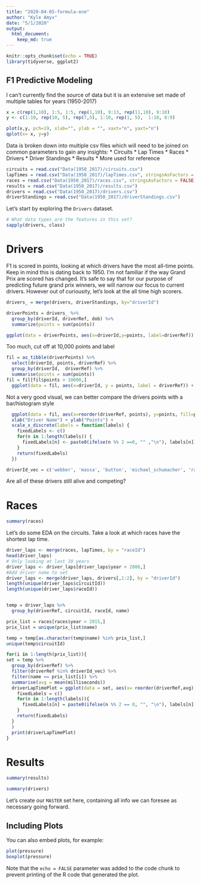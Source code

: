 ```yaml
---
title: "2020-04-05-formula-one"
author: "Kyle Amyx"
date: "5/1/2020"
output: 
  html_document:
    keep_md: true
---
```


```r
knitr::opts_chunk$set(echo = TRUE)
library(tidyverse, ggplot2)
```

## F1 Predictive Modeling

I can't currently find the source of data but it is an extensive set made of multiple tables for years (1950-2017)


```r
x = c(rep(1,10), 1:5, 1:5, rep(1,10), 9:13, rep(11,10), 9:10)
y <- c(1:10, rep(10, 5), rep(7,5), 1:10, rep(1, 5),  1:10, 8:9)

plot(x,y, pch=19, xlab="", ylab = "", xaxt="n", yaxt="n")
qplot(x= x, y=y)

```

Data is broken down into multiple csv files which will need to be joined on common parameters to gain any insights:
* Circuits
* Lap Times
* Races
* Drivers
* Driver Standings
* Results
* More used for reference

```r
circuits = read.csv("Data(1950_2017)/circuits.csv")
lapTimes = read.csv("Data(1950_2017)/lapTimes.csv", stringsAsFactors = FALSE)
races = read.csv("Data(1950_2017)/races.csv", stringsAsFactors = FALSE)
results = read.csv("Data(1950_2017)/results.csv")
drivers = read.csv("Data(1950_2017)/drivers.csv")
driverStandings = read.csv("Data(1950_2017)/driverStandings.csv")

```


Let's start by exploring the `Drivers` dataset. 
```r
# What data types are the features in this set?
sapply(drivers, class)
```

# Drivers

F1 is scored in points, looking at which drivers have the most all-time points. Keep in mind this is dating back to 1950. I'm not familiar if the way Grand Prix are scored has changed. It's safe to say that for our purpose of predicting future grand prix winners, we will narrow our focus to current drivers. However out of curiousity, let's look at the all time high scorers. 

```r

drivers_ = merge(drivers, driverStandings, by="driverId")

driverPoints = drivers_ %>% 
  group_by(driverId, driverRef, dob) %>% 
  summarize(points = sum(points))

ggplot(data = driverPoints, aes(x=driverId,y=points, label=driverRef)) + geom_point() 
```


Too much, cut off at 10,000 points and label
```r
fil = as_tibble(driverPoints) %>%
  select(driverId, points, driverRef) %>%
  group_by(driverId,  driverRef) %>%
  summarise(points = sum(points)) 
fil = fil[fil$points > 10000,]
  ggplot(data = fil, aes(x=driverId, y = points, label = driverRef)) + geom_point() + geom_label()
```


Not a very good visual, we can better compare the drivers points with a bar/histogram style
```r
  ggplot(data = fil, aes(x=reorder(driverRef, points), y=points, fill=points)) + geom_bar(stat="sum") + ggtitle("Top drivers by points") + 
  xlab("Driver Name") + ylab("Points") + 
  scale_x_discrete(labels = function(labels) {
    fixedLabels <- c()
    for(n in 1:length(labels)) {
      fixedLabels[n] <- paste0(ifelse(n %% 2 ==0, "" ,"\n"), labels[n])
    }
    return(fixedLabels)
  })
```

```r
driverId_vec = c('webber', 'massa', 'button', 'michael_schumacher', 'raikkonen', 'rosberg', 'alonso', ' vettel', 'hamilton')
```


Are all of these drivers still alive and competing?




# Races


```r
summary(races)
```
Let's do some EDA on the circuits. Take a look at which races have the shortest lap time.
```r
driver_laps <- merge(races, lapTimes, by = "raceId")
head(driver_laps)
# Only looking at last 10 years
driver_laps <- driver_laps[driver_laps$year > 2008,]
#Add driver name to set
driver_laps <- merge(driver_laps, drivers[,1:2], by = "driverId")
length(unique(driver_laps$circuitId))
length(unique(driver_laps$raceId))


temp = driver_laps %>% 
  group_by(driverRef, circuitId, raceId, name)

prix_list = races[races$year > 2015,]
prix_list = unique(prix_list$name)

temp = temp[as.character(temp$name) %in% prix_list,]
unique(temp$circuitId)

for(i in 1:length(prix_list)){
set = temp %>%
  group_by(driverRef) %>%
  filter(driverRef %in% driverId_vec) %>%
  filter(name == prix_list[i]) %>%
  summarise(avg = mean(milliseconds))
  driverLapTimePlot = ggplot(data = set, aes(x= reorder(driverRef,avg), y = avg, fill = avg)) + geom_bar(stat="sum") + ggtitle(prix_list[i]) + scale_x_discrete(labels = function(labels){
    fixedLabels = c()
    for(n in 1:length(labels)){
      fixedLabels[n] = paste0(ifelse(n %% 2 == 0, "", "\n"), labels[n])
    }
    return(fixedLabels)
  }
  )
  print(driverLapTimePlot)
}
```




# Results

```r
summary(results)
```

```r
summary(drivers)
```


Let's create our `MASTER` set here, containing all info we can foresee as necessary going forward. 


## Including Plots

You can also embed plots, for example:

```r
plot(pressure)
boxplot(pressure)
```

Note that the `echo = FALSE` parameter was added to the code chunk to prevent printing of the R code that generated the plot.

